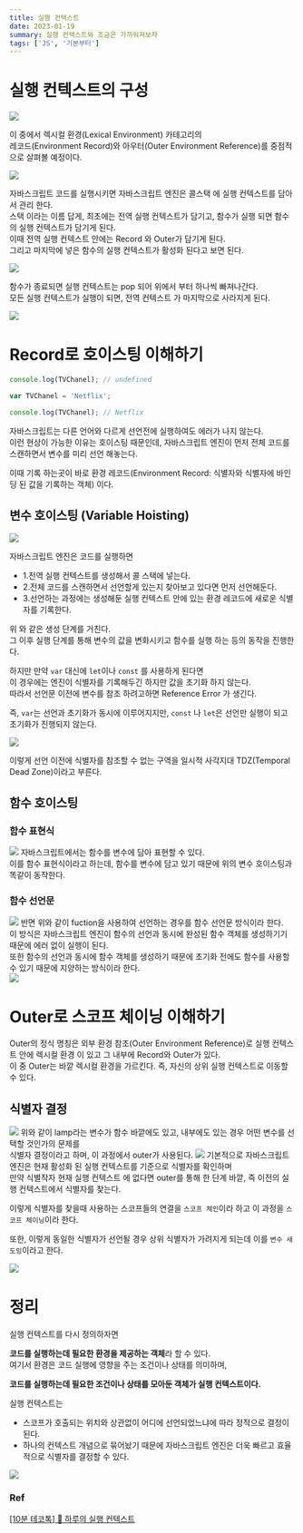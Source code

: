 ```yaml
---
title: 실행 컨텍스트
date: 2023-01-19
summary: 실행 컨텍스트와 조금은 가까워져보자
tags: ['JS', '기본부터']
---
```


# 실행 컨텍스트의 구성

<img src="https://classic-sandal-da4.notion.site/image/https%3A%2F%2Fs3-us-west-2.amazonaws.com%2Fsecure.notion-static.com%2F9e02eb5d-9394-486d-bae5-7ec68acd1bde%2F%E1%84%89%E1%85%B3%E1%84%8F%E1%85%B3%E1%84%85%E1%85%B5%E1%86%AB%E1%84%89%E1%85%A3%E1%86%BA_2022-05-05_%E1%84%8B%E1%85%A9%E1%84%92%E1%85%AE_11.12.44.png?table=block&id=74e06713-4ee2-4fd0-ba77-f5d515e666f7&spaceId=56f598aa-e89d-4146-acaa-3fed6afbd13b&width=2000&userId=&cache=v2" />

이 중에서 렉시컬 환경(Lexical Environment) 카테고리의 <br/>
레코드(Environment Record)와 아우터(Outer Environment Reference)를 중점적으로 살펴볼 예정이다.

<img src="https://velog.velcdn.com/images%2Fminbr0ther%2Fpost%2Ff513eeb8-6c63-4596-ad30-78dcec58f727%2Fimage.png" />

자바스크립트 코드를 실행시키면 자바스크립트 엔진은 콜스택 에 실행 컨텍스트를 담아서 관리 한다. <br/>
스택 이라는 이름 답게,
최초에는 전역 실행 컨텍스트가 담기고, 함수가 실행 되면 함수의 실행 컨텍스트가 담기게 된다.<br/>
이때 전역 실행 컨텍스트 안에는 Record 와 Outer가 담기게 된다.<br/>
그리고 마지막에 넣은 함수의 실행 컨텍스트가 활성화 된다고 보면 된다.

<img src="https://classic-sandal-da4.notion.site/image/https%3A%2F%2Fs3-us-west-2.amazonaws.com%2Fsecure.notion-static.com%2Fee08b5a4-97cc-47b3-8bf2-96f16c587603%2F%E1%84%89%E1%85%B3%E1%84%8F%E1%85%B3%E1%84%85%E1%85%B5%E1%86%AB%E1%84%89%E1%85%A3%E1%86%BA_2022-05-05_%E1%84%8B%E1%85%A9%E1%84%92%E1%85%AE_11.15.18.png?table=block&id=a983030d-fffc-48c5-8b63-bbed6868578b&spaceId=56f598aa-e89d-4146-acaa-3fed6afbd13b&width=2000&userId=&cache=v2" />

함수가 종료되면 실행 컨텍스트는 pop 되어 위에서 부터 하나씩 빠져나간다.<br/>
모든 실행 컨텍스트가 실행이 되면, 전역 컨텍스트 가 마지막으로 사라지게 된다.<br/>

<img src="https://miro.medium.com/max/1400/1*bDebsOuhRx9NMyvLHY2zxA.gif" />

# Record로 호이스팅 이해하기

```jsx
console.log(TVChanel); // undefined

var TVChanel = 'Netflix';

console.log(TVChanel); // Netflix
```

자바스크립트는 다른 언어와 다르게 선언전에 실행하여도 에러가 나지 않는다. <br/>
이런 현상이 가능한 이유는 호이스팅 때문인데,
자바스크립트 엔진이 먼저 전체 코드를 스캔하면서 변수를 미리 선언 해놓는다. <br/>

이때 기록 하는곳이 바로 환경 레코드(Environment Record: 식별자와 식별자에 바인딩 된 값을 기록하는 객체) 이다.

## 변수 호이스팅 (Variable Hoisting)

<img src="https://classic-sandal-da4.notion.site/image/https%3A%2F%2Fs3-us-west-2.amazonaws.com%2Fsecure.notion-static.com%2Fdefba497-a9a4-4c43-ae24-18bd7433173d%2F%E1%84%89%E1%85%B3%E1%84%8F%E1%85%B3%E1%84%85%E1%85%B5%E1%86%AB%E1%84%89%E1%85%A3%E1%86%BA_2022-05-05_%E1%84%8B%E1%85%A9%E1%84%92%E1%85%AE_11.25.11.png?table=block&id=b701d6bb-d384-4a9f-a036-c116bb5ab719&spaceId=56f598aa-e89d-4146-acaa-3fed6afbd13b&width=2000&userId=&cache=v2" />

자바스크립트 엔진은 코드를 실행하면 <br/>

- 1.전역 실행 컨텍스트를 생성해서 콜 스택에 넣는다. <br/>
- 2.전체 코드를 스캔하면서 선언할게 있는지 찾아보고 있다면 먼저 선언해둔다. <br/>
- 3.선언하는 과정에는 생성해둔 실행 컨텍스트 안에 있는 환경 레코드에 새로운 식별자를 기록한다. <br/>

위 와 같은 생성 단계를 거친다. <br/>
그 이후 실행 단계를 통해 변수의 값을 변화시키고 함수를 실행 하는 등의 동작을 진행한다. <br/>

하지만 만약 `var` 대신에 `let`이나 `const` 를 사용하게 된다면 <br/>
이 경우에는 엔진이 식별자를 기록해두긴 하지만 값을 초기화 하지 않는다. <br/>
따라서 선언문 이전에 변수를 참조 하려고하면 Reference Error 가 생긴다. <br/>

즉, `var`는 선언과 초기화가 동시에 이루어지지만, `const` 나 `let`은 선언만 실행이 되고 초기화가 진행되지 않는다. <br/>

<img src="https://velog.velcdn.com/images%2Fminbr0ther%2Fpost%2Fc2abb179-c280-496a-a449-5cbd83ae7513%2Fimage.png" />

이렇게 선언 이전에 식별자를 참조할 수 없는 구역을 일시적 사각지대 TDZ(Temporal Dead Zone)이라고 부른다. <br/>

## 함수 호이스팅

### 함수 표현식

<img src="https://classic-sandal-da4.notion.site/image/https%3A%2F%2Fs3-us-west-2.amazonaws.com%2Fsecure.notion-static.com%2F98850879-4c5e-464f-b62e-653390acfec5%2F%E1%84%89%E1%85%B3%E1%84%8F%E1%85%B3%E1%84%85%E1%85%B5%E1%86%AB%E1%84%89%E1%85%A3%E1%86%BA_2022-05-05_%E1%84%8B%E1%85%A9%E1%84%92%E1%85%AE_11.36.19.png?table=block&id=b5a04fde-38df-4fd0-b6b1-4b359a9c1e3c&spaceId=56f598aa-e89d-4146-acaa-3fed6afbd13b&width=2000&userId=&cache=v2" />
자바스크립트에서는 함수를 변수에 담아 표현할 수 있다. <br />
이를 함수 표현식이라고 하는데, 함수를 변수에 담고 있기 때문에 위의 변수 호이스팅과 똑같이 동작한다.
<br />

### 함수 선언문

<img src="https://classic-sandal-da4.notion.site/image/https%3A%2F%2Fs3-us-west-2.amazonaws.com%2Fsecure.notion-static.com%2F0d37b0c2-875c-4b00-a013-1bc916dd0c3d%2F%E1%84%89%E1%85%B3%E1%84%8F%E1%85%B3%E1%84%85%E1%85%B5%E1%86%AB%E1%84%89%E1%85%A3%E1%86%BA_2022-05-05_%E1%84%8B%E1%85%A9%E1%84%92%E1%85%AE_11.37.46.png?table=block&id=a3e14c19-e225-4fb4-9872-bf492497fac2&spaceId=56f598aa-e89d-4146-acaa-3fed6afbd13b&width=2000&userId=&cache=v2" />
반면 위와 같이 fuction을 사용하여 선언하는 경우를 함수 선언문 방식이라 한다.
<br />
이 방식은 자바스크립트 엔진이 함수의 선언과 동시에 완성된 함수 객체를 생성하기기 때문에 에러 없이 실행이 된다. <br />
또한 함수의 선언과 동시에 함수 객체를 생성하기 때문에 초기화 전에도 함수를 사용할 수 있기 때문에 지양하는 방식이라 한다.
<br />

<img src="https://velog.velcdn.com/images%2Fminbr0ther%2Fpost%2F2694cfcc-010c-4ecc-be17-c6ee56d05d25%2Fimage.png" />

# Outer로 스코프 체이닝 이해하기

Outer의 정식 명칭은 외부 환경 참조(Outer Environment Reference)로 실행 컨텍스트 안에 렉시컬 환경 이 있고 그 내부에
Record와 Outer가 있다.  
이 중 Outer는 바깥 렉시컬 환경을 가르킨다.
즉, 자신의 상위 실행 컨텍스트로 이동할 수 있다.

## 식별자 결정

<img src="https://classic-sandal-da4.notion.site/image/https%3A%2F%2Fs3-us-west-2.amazonaws.com%2Fsecure.notion-static.com%2Fc79dd468-78f0-468c-84fa-20acc5ae691d%2F%E1%84%89%E1%85%B3%E1%84%8F%E1%85%B3%E1%84%85%E1%85%B5%E1%86%AB%E1%84%89%E1%85%A3%E1%86%BA_2022-05-05_%E1%84%8B%E1%85%A9%E1%84%92%E1%85%AE_11.40.45.png?table=block&id=0e5fb245-587d-4ac4-8cab-c14e502c37fb&spaceId=56f598aa-e89d-4146-acaa-3fed6afbd13b&width=2000&userId=&cache=v2" />
위와 같이 lamp라는 변수가 함수 바깥에도 있고, 내부에도 있는 경우 어떤 변수를 선택할 것인가의 문제를 <br />
식별자 결정이라고 하며, 이 과정에서 outer가 사용된다.

<img src="https://classic-sandal-da4.notion.site/image/https%3A%2F%2Fs3-us-west-2.amazonaws.com%2Fsecure.notion-static.com%2F98cc3674-171a-497d-ba6d-c948376588e2%2F%E1%84%89%E1%85%B3%E1%84%8F%E1%85%B3%E1%84%85%E1%85%B5%E1%86%AB%E1%84%89%E1%85%A3%E1%86%BA_2022-05-05_%E1%84%8B%E1%85%A9%E1%84%92%E1%85%AE_11.41.43.png?table=block&id=a0dadf8c-0cae-48a9-bd44-1bd204364478&spaceId=56f598aa-e89d-4146-acaa-3fed6afbd13b&width=2000&userId=&cache=v2" />
기본적으로 자바스크립트 엔진은 현재 활성화 된 실행 컨텍스트를 기준으로 식별자를 확인하며 <br />
만약 식별작자 현재 실행 컨텍스트 에 없다면 outer를 통해 한 단계 바깥, 즉 이전의 실행 컨텍스트에서 식별자를 찾는다.
<br />

이렇게 식별자를 찾을때 사용하는 스코프들의 연결을 `스코프 체인`이라 하고 이 과정을 `스코프 체이닝`이라 한다.<br/>

또한, 이렇게 동일한 식별자가 선언될 경우 상위 식별자가 가려지게 되는데 이를 `변수 새도잉`이라고 한다.<br/>

<img src="https://classic-sandal-da4.notion.site/image/https%3A%2F%2Fs3-us-west-2.amazonaws.com%2Fsecure.notion-static.com%2F128d6d1b-7c09-455f-96b0-56f55a18694d%2F%E1%84%89%E1%85%B3%E1%84%8F%E1%85%B3%E1%84%85%E1%85%B5%E1%86%AB%E1%84%89%E1%85%A3%E1%86%BA_2022-05-05_%E1%84%8B%E1%85%A9%E1%84%92%E1%85%AE_11.43.31.png?table=block&id=afa73a14-a632-4194-983c-f0ba8407c00e&spaceId=56f598aa-e89d-4146-acaa-3fed6afbd13b&width=2000&userId=&cache=v2" />

# 정리

실행 컨텍스트를 다시 정의하자면 <br/>

<strong>코드를 실행하는데 필요한 환경을 제공하는 객체</strong>라 할 수 있다. <br />
여기서 환경은 코드 실행에 영향을 주는 조건이나 상태를 의미하며,

<strong>코드를 실행하는데 필요한 조건이나 상태를 모아둔 객체가 실행 컨텍스트이다.</strong>

실행 컨텍스트는

- 스코프가 호출되는 위치와 상관없이 어디에 선언되었느냐에 따라 정적으로 결정이된다.
- 하나의 컨텍스트 개념으로 묶어놨기 때문에 자바스크립트 엔진은 더욱 빠르고 효율적으로 식별자를 결정할 수 있다.

<img src="https://velog.velcdn.com/images%2Fminbr0ther%2Fpost%2F10af7386-331f-4a9f-8e78-9cfb7818b0ef%2Fimage.png" />

### Ref

[[10분 테코톡] 💙 하루의 실행 컨텍스트](https://www.youtube.com/watch?v=EWfujNzSUmw)
